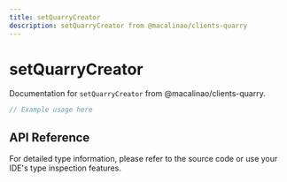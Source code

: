 ```yaml
---
title: setQuarryCreator
description: setQuarryCreator from @macalinao/clients-quarry
---
```


# setQuarryCreator

Documentation for `setQuarryCreator` from @macalinao/clients-quarry.

```typescript
// Example usage here
```

## API Reference

For detailed type information, please refer to the source code or use your IDE's type inspection features.
